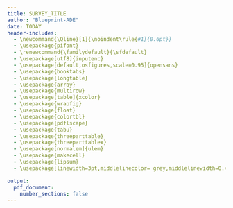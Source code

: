 ```yaml
---
title: SURVEY_TITLE
author: "Blueprint-ADE"
date: TODAY
header-includes:
  - \newcommand{\Qline}[1]{\noindent\rule{#1}{0.6pt}}
  - \usepackage{pifont}
  - \renewcommand{\familydefault}{\sfdefault}
  - \usepackage[utf8]{inputenc}
  - \usepackage[default,osfigures,scale=0.95]{opensans} 
  - \usepackage{booktabs}
  - \usepackage{longtable}
  - \usepackage{array}
  - \usepackage{multirow}
  - \usepackage[table]{xcolor}
  - \usepackage{wrapfig}
  - \usepackage{float}
  - \usepackage{colortbl}
  - \usepackage{pdflscape}
  - \usepackage{tabu}
  - \usepackage{threeparttable}
  - \usepackage{threeparttablex}
  - \usepackage[normalem]{ulem}
  - \usepackage{makecell}
  - \usepackage{lipsum}  
  - \usepackage[linewidth=3pt,middlelinecolor= grey,middlelinewidth=0.4pt,roundcorner=1pt,topline = false,rightline = false,bottomline = false,rightmargin=2pt,skipabove=0pt,skipbelow=0pt,leftmargin=-1cm,innerleftmargin=1cm,innerrightmargin=2pt,innertopmargin=0pt,innerbottommargin=0pt]{mdframed}

output: 
  pdf_document:
    number_sections: false
---
```

\newcounter{qc}
\setcounter{qc}{0}
\newcommand{\question}{%
  \addtocounter{qc}{1}%
  \paragraph{Q \arabic{qc}}%
}



